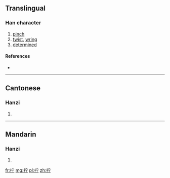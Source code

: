{{also|擰}}
==Translingual==

===Han character===
{{Han char|rn=64|rad=手|as=05|sn=8|four=|canj=手十一弓 (QJMN)}}

# [[pinch]]
# [[twist]], [[wring]]
# [[determined]]

====References====
* {{Han ref|kx=0427.161|hdz=31858.040|uh=62E7|ud=25319}}

----

==Cantonese==

===Hanzi===
{{yue-hanzi|jyut=|y=ning4, ning6|tra=擰}}

# {{defn|lang=yue|sort=手05}}

----

==Mandarin==

===Hanzi===
{{cmn-hanzi|tra=擰|pin=[[níng]] ([[ning2]])|wg=ning<sup>2</sup>}}

# {{defn|lang=cmn|sort=手05}}

[[fr:拧]]
[[mg:拧]]
[[pl:拧]]
[[zh:拧]]